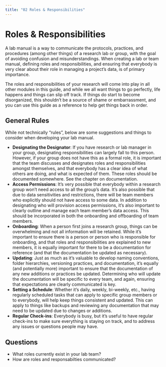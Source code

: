 ```yaml
---
title: "02 Roles & Responsibilities"
---
```


# Roles & Responsibilities {-}

A lab manual is a way to communicate the protocols, practices, and procedures (among other things) of a research lab or group, with the goal of avoiding confusion and misunderstandings.  When creating a lab or team manual, defining roles and responsibilities, and ensuring that everybody is very clear about their role in managing a project’s data, is of primary importance.

The roles and responsibilities of your research will come into play in all other modules in this guide, and while we all want things to go perfectly, life happens and things can slip off track.  If things do start to become disorganized, this shouldn’t be a source of shame or embarrassment, and you can use this guide as a reference to help get things back in order.  

## General Rules {-}

While not technically "rules", below are some suggestions and things to consider when developing your lab manual.

* **Designating the Designator**: If you have research or lab manager in your group, designating responsibilities can largely fall to this person.  However, if your group does not have this as a formal role, it is important that the team discusses and designates roles and responsibilities amongst themselves, and that everybody has a clear idea of what others are doing, and what is expected of them. These roles should be documented somewhere. See the chapter on documentation.
* **Access Permissions**: It’s very possible that everybody within a research group won’t need access to all the group’s data.  It’s also possible that due to data sensitivities and restrictions, there will be team members who explicitly should not have access to some data.  In addition to designating who will provision access permissions, it’s also important to clearly outline and manage each team member’s data access.  This should be incorporated in both the onboarding and offboarding of team members.
* **Onboarding**: When a person first joins a research group, things can be overwhelming and not all information will be retained.  While it’s important to ensure there is a person or person who is responsible for onboarding, and that roles and responsibilities are explained to new members, it is equally important for there to be a documentation for reference (and that the documentation be updated as necessary).
* **Updating**: Just as much as it’s valuable to develop naming conventions, folder hierarchies, versioning practices, and documentation, it’s equally (and potentially more) important to ensure that the documentation of any new additions or practices be updated.  Determining who will update the documentation will be specific to every team, and again, ensuring that expectations are clearly communicated is key. 
*  **Setting a Schedule**: Whether it’s daily, weekly, bi-weekly, etc., having regularly scheduled tasks that can apply to specific group members or to everybody, will help keep things consistent and updated.  This can apply to things like backups and reviewing any documentation that may need to be updated due to changes or additions. 
*  **Regular Check-ins**: Everybody is busy, but it’s useful to have regular check-ins to make sure everything is staying on track, and to address any issues or questions people may have.

## Questions {-}

* What roles currently exist in your lab team?
* How are roles and responsabilties communicated?

